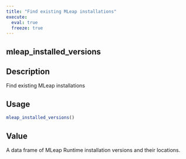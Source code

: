 ```yaml
---
title: "Find existing MLeap installations"
execute:
  eval: true
  freeze: true
---
```


## mleap_installed_versions

## Description
Find existing MLeap installations


## Usage
```r
mleap_installed_versions()
```



## Value
A data frame of MLeap Runtime installation versions and their locations.






